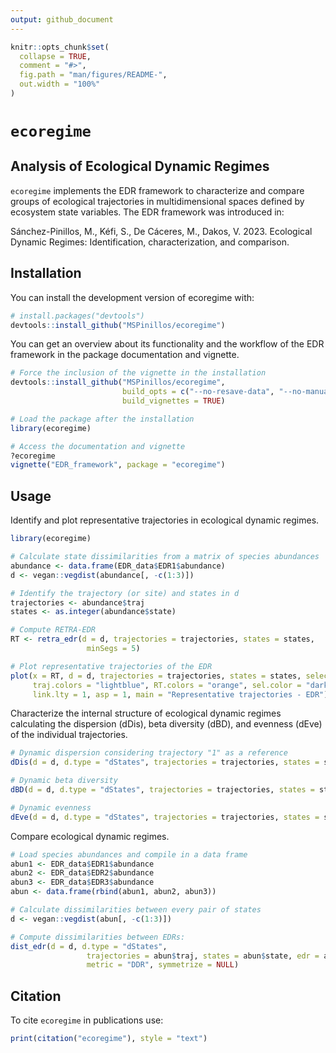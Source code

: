 ```yaml
---
output: github_document
---
```


<!-- README.md is generated from README.Rmd. Please edit that file -->

```r
knitr::opts_chunk$set(
  collapse = TRUE,
  comment = "#>",
  fig.path = "man/figures/README-",
  out.width = "100%"
)
```

# `ecoregime`

## Analysis of Ecological Dynamic Regimes

<!-- badges: start -->
<!-- badges: end -->

`ecoregime` implements the EDR framework to characterize and compare groups of ecological trajectories in multidimensional spaces defined by ecosystem state variables. The EDR framework was introduced in:

Sánchez-Pinillos, M., Kéfi, S., De Cáceres, M., Dakos, V. 2023. Ecological Dynamic Regimes: Identification, characterization, and comparison.

## Installation

You can install the development version of ecoregime with:

``` r
# install.packages("devtools")
devtools::install_github("MSPinillos/ecoregime")
```

You can get an overview about its functionality and the workflow of the EDR framework in the package documentation and vignette.

``` r
# Force the inclusion of the vignette in the installation
devtools::install_github("MSPinillos/ecoregime", 
                         build_opts = c("--no-resave-data", "--no-manual"),
                         build_vignettes = TRUE)

# Load the package after the installation
library(ecoregime)

# Access the documentation and vignette
?ecoregime
vignette("EDR_framework", package = "ecoregime")

```

## Usage

Identify and plot representative trajectories in ecological dynamic regimes.

```r
library(ecoregime)

# Calculate state dissimilarities from a matrix of species abundances
abundance <- data.frame(EDR_data$EDR1$abundance)
d <- vegan::vegdist(abundance[, -c(1:3)])

# Identify the trajectory (or site) and states in d
trajectories <- abundance$traj
states <- as.integer(abundance$state)

# Compute RETRA-EDR
RT <- retra_edr(d = d, trajectories = trajectories, states = states,
                 minSegs = 5)

# Plot representative trajectories of the EDR
plot(x = RT, d = d, trajectories = trajectories, states = states, select_RT = "T2",
     traj.colors = "lightblue", RT.colors = "orange", sel.color = "darkgreen",
     link.lty = 1, asp = 1, main = "Representative trajectories - EDR")

```

Characterize the internal structure of ecological dynamic regimes calculating the dispersion (dDis), beta diversity (dBD), and evenness (dEve) of the individual trajectories.

```r
# Dynamic dispersion considering trajectory "1" as a reference
dDis(d = d, d.type = "dStates", trajectories = trajectories, states = states, reference = "1")

# Dynamic beta diversity
dBD(d = d, d.type = "dStates", trajectories = trajectories, states = states)

# Dynamic evenness
dEve(d = d, d.type = "dStates", trajectories = trajectories, states = states)

```

Compare ecological dynamic regimes.

```r
# Load species abundances and compile in a data frame
abun1 <- EDR_data$EDR1$abundance
abun2 <- EDR_data$EDR2$abundance
abun3 <- EDR_data$EDR3$abundance
abun <- data.frame(rbind(abun1, abun2, abun3))

# Calculate dissimilarities between every pair of states
d <- vegan::vegdist(abun[, -c(1:3)])

# Compute dissimilarities between EDRs:
dist_edr(d = d, d.type = "dStates",
                 trajectories = abun$traj, states = abun$state, edr = abun$EDR,
                 metric = "DDR", symmetrize = NULL)

```

## Citation

To cite `ecoregime` in publications use:

```r
print(citation("ecoregime"), style = "text")
```


